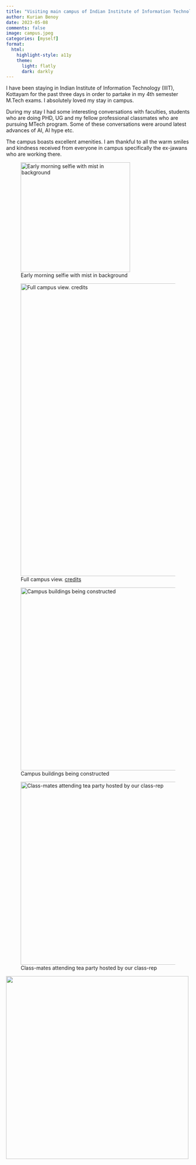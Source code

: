 ```yaml
---
title: "Visiting main campus of Indian Institute of Information Technology, Kottayam"
author: Kurian Benoy
date: 2023-05-08
comments: false
image: campus.jpeg
categories: [myself]
format:
  html:
    highlight-style: a11y
    theme:
      light: flatly
      dark: darkly
---
```


I have been staying in Indian Institute of Information Technology (IIIT), Kottayam for
the past three days in order to partake in my 4th semester M.Tech exams. I absolutely loved my stay 
in campus.

 During my stay I had some interesting conversations with faculties, students
who are doing PHD, UG and my fellow professional classmates who are pursuing MTech program.
Some of these conversations were around latest advances of AI, AI hype etc.

The campus boasts excellent amenities. I am thankful to all the warm smiles and kindness received from everyone in campus specifically the ex-jawans who are working there.

![Early morning selfie with mist in background](morning.jpeg){width=300 fig-align="left"}

![Full campus view. [credits](https://www.iiitkottayam.ac.in/#!/home)](campus.jpeg){width=800 fig-align="left"}

![Campus buildings being constructed](campus1.jpeg){width=500 fig-align="left"}

![Class-mates attending tea party hosted by our class-rep](classmates.jpeg){width=500 fig-align="left"}

![](tea.jpeg){width=500 fig-align="left"}
